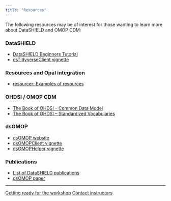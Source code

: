 ```yaml
---
title: "Resources"
---
```


The following resources may be of interest for those wanting to learn more about DataSHIELD and OMOP CDM:

### DataSHIELD
- [DataSHIELD Beginners Tutorial](https://data2knowledge.atlassian.net/wiki/spaces/DSDEV/pages/931069953/Beginners+Tutorial+DataSHIELD+v6.1)
- [dsTidyverseClient vignette](https://cran.r-project.org/web/packages/dsTidyverseClient/vignettes/dstidyverse.html)

### Resources and Opal integration
- [resourcer: Examples of resources](https://isglobal-brge.github.io/resource_bookdown/resourcer.html#examples-of-resources)

### OHDSI / OMOP CDM
- [The Book of OHDSI – Common Data Model](https://ohdsi.github.io/TheBookOfOhdsi/CommonDataModel.html)
- [The Book of OHDSI – Standardized Vocabularies](https://ohdsi.github.io/TheBookOfOhdsi/StandardizedVocabularies.html)

### dsOMOP
- [dsOMOP website](https://isglobal-brge.github.io/dsOMOP/)
- [dsOMOPClient vignette](https://isglobal-brge.github.io/dsOMOPClient/)
- [dsOMOPHelper vignette](https://isglobal-brge.github.io/dsOMOPHelper/)

### Publications
- [List of DataSHIELD publications](https://papers.datashield.org)
- [dsOMOP paper](https://doi.org/10.1093/bioinformatics/btaf286)

---

::: {.text-center .mt-5}
<a href="getting-started.qmd" class="btn btn-primary">Getting ready for the workshop</a>
<a href="contact.qmd" class="btn btn-secondary">Contact instructors</a>
:::